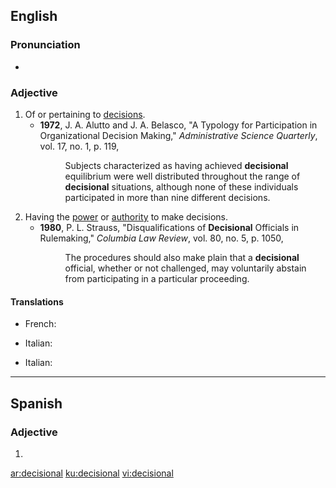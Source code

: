 ==English==

===Pronunciation===
* {{a|UK}} {{IPA|[dɪˈsɪʒənəɫ]|lang=en}}

===Adjective===
{{en-adj|-}}

# Of or pertaining to [[decision]]s.
#* '''1972''', J. A. Alutto and J. A. Belasco, "A Typology for Participation in Organizational Decision Making," ''Administrative Science Quarterly'', vol. 17, no. 1, p. 119,
#*: Subjects characterized as having achieved '''decisional''' equilibrium were well distributed throughout the range of '''decisional''' situations, although none of these individuals participated in more than nine different decisions.
# Having the [[power]] or [[authority]] to make decisions.
#* '''1980''', P. L. Strauss, "Disqualifications of '''Decisional''' Officials in Rulemaking," ''Columbia Law Review'', vol. 80, no. 5, p. 1050,
#*: The procedures should also make plain that a '''decisional''' official, whether or not challenged, may voluntarily abstain from participating in a particular proceeding.

====Translations====
{{trans-top|of or pertaining to decisions}}
* French: {{t+|fr|décisionnel}}
{{trans-mid}}
* Italian: {{t+|it|decisionale}}
{{trans-bottom}}

{{trans-top|having the power or authority to make decisions}}
* Italian: {{t+|it|decisionale}}
{{trans-mid}}
{{trans-bottom}}
----
==Spanish==

===Adjective===
{{es-adj|pl=decisionales}}

# {{l|en|decisional}}

[[ar:decisional]]
[[ku:decisional]]
[[vi:decisional]]